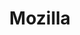 ---
title: Mozilla
sort_order: 100
section: User
homeserver: mozilla.org
main_room: "#mozilla:mozilla.org"
rooms:
    - "#synchronicity:mozilla.org"
---